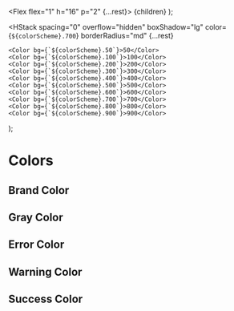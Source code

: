 
<Meta title="StyleGuide/Colors" />

  <Flex flex="1" h="16" p="2" {...rest}>
    <Box
      bg="white"
      d="inline-block"
      px="2"
      py="1"
      m="auto"
      fontSize="xs"
      fontWeight="bold"
      borderRadius="md"
    >
      {children}
    </Box>
  </Flex>
);

  <HStack
    spacing="0"
    overflow="hidden"
    boxShadow="lg"
    color={`${colorScheme}.700`}
    borderRadius="md"
    {...rest}
  >
    <Color bg={`${colorScheme}.50`}>50</Color>
    <Color bg={`${colorScheme}.100`}>100</Color>
    <Color bg={`${colorScheme}.200`}>200</Color>
    <Color bg={`${colorScheme}.300`}>300</Color>
    <Color bg={`${colorScheme}.400`}>400</Color>
    <Color bg={`${colorScheme}.500`}>500</Color>
    <Color bg={`${colorScheme}.600`}>600</Color>
    <Color bg={`${colorScheme}.700`}>700</Color>
    <Color bg={`${colorScheme}.800`}>800</Color>
    <Color bg={`${colorScheme}.900`}>900</Color>
  </HStack>
);

# Colors

## Brand Color

<Story name="Brand">
  <Colors colorScheme="brand" />
</Story>

## Gray Color

<Story name="Gray">
  <Colors colorScheme="gray" />
</Story>

## Error Color

<Story name="Error">
  <Colors colorScheme="error" />
</Story>

## Warning Color

<Story name="Warning">
  <Colors colorScheme="warning" />
</Story>

## Success Color

<Story name="Success">
  <Colors colorScheme="success" />
</Story>
